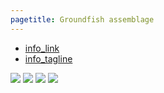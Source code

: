 ```yaml
---
pagetitle: Groundfish assemblage
---
```


- [info_link](https://olympiccoast.noaa.gov/living/marinelife/fish/fish.html)
- [info_tagline](Groundfish includes more than 90 different types of fish that live on or near the bottom of the ocean, including flatfish, rockfish, sharks, and skates off the West Coast. These fish are harvested in both non-tribal and tribal commercial fisheries and recreational fisheries.)


![](figures/S.LR.13.7 - Groundfish CPUE 2004-2018.jpg)
![](figures/S.LR.15.1 - Groundfish Species Density in OCNMS.jpg)
![](figures/S.LR.15.1 - Groundfish Species Diversity in OCNMS.jpg)
![](figures/S.LR.15.1 - Groundfish Species Richness in OCNMS.jpg)
